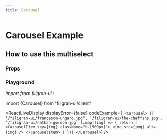 ```yaml
---
title: Carousel
---
```


# Carousel Example

<ExampleCarousel />

## How to use this multiselect

### Props


### Playground

_Import from filigran-ui :_

Import \{Carousel\} from 'filigran-ui/client'

<ReactLiveDisplay
  displayError={false}
  codeExample={`
                     <Carousel>
        {[
          '/filigran-ui/francesco-ungaro.jpg',
          '/filigran-ui/the-chaffins.jpg',
          '/filigran-ui/nathan-gordon.jpg'
        ].map((img) => {
          return (
            <CarouselItem
              key={img}
              className="h-[500px]">
              <img
                src={img}
                alt={img}
              />
            </CarouselItem>
          )
        })}
      </Carousel>`}
/>
